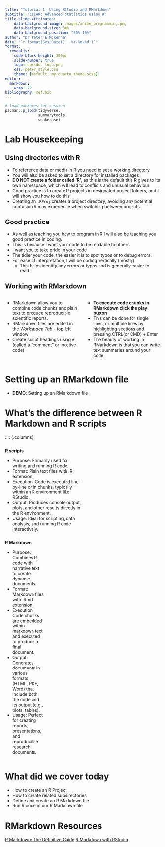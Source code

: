 ```yaml
---
title: "Tutorial 1: Using RStudio and RMarkdown"
subtitle: "C91AR: Advanced Statistics using R"
title-slide-attributes:
    data-background-image: images/anime_programming.png
    data-background-size: 30%
    data-background-position: "50% 10%"
author: "Dr Peter E McKenna"
date: "`r format(Sys.Date(), '%Y-%m-%d')`"
format: 
  revealjs:
    code-block-height: 300px
    slide-number: true
    logo: sossdoc-logo.png
    css: peter_style.css
    theme: [default, my_quarto_theme.scss]
editor: 
  markdown: 
    wrap: 72
bibliography: ref.bib    
---
```


```r

# load packages for session
pacman::p_load(tidyverse,
               summarytools,
               snakecase)

```



# Lab Housekeeping

## Using directories with R

-   To reference data or media in R you need to set a working directory
-   You will also be asked to set a directory for installed packages
-   **DO NOT create a folder called 'R'**, as this is the default title R
    gives to its own namespace, which will lead to conflicts and unusual
    behaviour
-   Good practice is to create R projects in designated project folders,
    and I will show you how to do this
-   Creating an `.RProj` creates a project directory, avoiding any
    potential confusion R may experience when switching between projects

## Good practice

-   As well as teaching you how to program in R I will also be teaching
    you good practice in coding.
-   This is because I want your code to be readable to others
-   I want you to take pride in your code
-   The tidier your code, the easier it is to spot typos or to debug
    errors.
-   For ease of interpretation, I will be coding vertically (mostly)
    -   This helps identify any errors or typos and is generally easier
        to read.

## Working with RMarkdown

:::: {.columns}

::: {.column width="50%"}
-   RMarkdown allow you to combine code chunks and plain text to produce reproducible scientific reports. 
-   RMarkdown files are edited in the *Workspace Tab* - top left window
-   Create script headings using `#` (called a "comment" or inactive
    code)
:::

::: {.column width="50%"}
-   **To execute code chunks in RMarkdown click the play button**
-   This can be done for single lines, or multiple lines by highlighting
    sections and pressing CTRL(or CMD) + Enter
-   The beauty of working in RMarkdown is that you can write text summaries around your code.    
:::

::::

# Setting up an RMarkdown file

- **DEMO**: Setting up an RMarkdown file

# What's the difference between R Markdown and R scripts

:::: {.columns}

::: {.column width="50%"}
**R scripts**

- Purpose: Primarily used for writing and running R code.
- Format: Plain text files with .R extension.
- Execution: Code is executed line-by-line or in chunks, typically within an R environment like RStudio.
- Output: Produces console output, plots, and other results directly in the R environment.
- Usage: Ideal for scripting, data analysis, and running R code interactively.

::: {.column width="50%"}
**R Markdown**

- Purpose: Combines R code with narrative text to create dynamic documents.
- Format: Markdown files with .Rmd extension.
- Execution: Code chunks are embedded within markdown text and executed to produce a final document.
- Output: Generates documents in various formats (HTML, PDF, Word) that include both the code and its output (e.g., plots, tables).
- Usage: Perfect for creating reports, presentations, and reproducible research documents.

:::

::::

# What did we cover today

- How to create an R Project
- How to create related subdirectories
- Define and create an R Markdown file
- Run R code in our R Markdown file

# RMarkdown Resources

[R Markdown: The Definitive Guide](https://bookdown.org/yihui/rmarkdown/)
[R Markdown with RStudio](https://www.youtube.com/watch?v=DNS7i2m4sB0)
